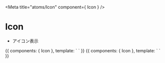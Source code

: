 
<Meta title="atoms/Icon" component={ Icon } />

# Icon

- アイコン表示

<Story name="add icon">
  {{
    components: {
      Icon
    },
    template: `
      <Icon name="add" />
    `
  }}
</Story>

<Story name="close icon">
  {{
    components: {
      Icon
    },
    template: `
      <Icon name="close" />
    `
  }}
</Story>
